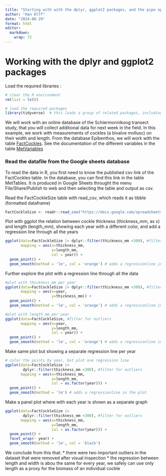 ```yaml
---
title: "Starting with with the dplyr, ggplot2 packages, and the pipe operator |>"
author: "Han Olff"
date: "2024-08-29"
format: html
editor: 
  markdown: 
    wrap: 72
---
```


# Working with the dplyr and ggplot2 packages

Load the required libraries :

```r
# clear the R environment
rm(list = ls())

# load the required packages
library(tidyverse)  # this loads a group of related packages, including readr, dplyr and ggplot2
```

We will work with an online database of the Schiermonnikoog transect
study, that you will collect additional data for next week in the field.
In this example, we work with measurements of cockles (a bivalve
mollusc) on their width and length. From the database Epibenthos, we
will work with the table
[FactCockles](https://docs.google.com/spreadsheets/d/1E1vUWAHhse7fhjBf94Kiog3Rsj7IkMuFtP-BTQX2oI8/edit?gid=1538766002#gid=1538766002).
See the documentation of the different variables in the table
[MetVariables](https://docs.google.com/spreadsheets/d/1E1vUWAHhse7fhjBf94Kiog3Rsj7IkMuFtP-BTQX2oI8/edit?gid=1290622213#gid=1290622213)

### Read the datafile from the Google sheets database

To read the data in R, you first need to know the published csv link of
the FactCockles table. In the database, you can find this link in the
table MetTables. It is produced in Google Sheets throught the menu
File/Share/Publish to web and then selecting the table and output as
csv.

Read the FactCockleSize table with read_csv, which reads it as tibble
(formatted dataframe)

```r
FactCockleSize <- readr::read_csv("https://docs.google.com/spreadsheets/d/e/2PACX-1vSpormjGiM4uWMTIZYm9Upt5j1Ige_Wu9CrhGGdvjXwxmHP2R6S7JDyEmiGTn3fXihl5s5yBn_sdo8h/pub?gid=1538766002&single=true&output=csv")
```

Plot with ggplot the relation between cockle thickness (thickness_mm, as
x) and length (length_mm), showing each year with a different color, and
add a regression line through all the years

```r
ggplot(data=FactCockleSize |> dplyr::filter(thickness_mm <300), #filter for outliers
       mapping = aes(x=thickness_mm, 
                     y=length_mm, 
                     col = year)) +
  geom_point() +
  geom_smooth(method = 'lm', col = 'orange') # adds a regressionline in the plot
```

Further explore the plot with a regression line through all the data

```r
#plot with thickness_mm per year
ggplot(data=FactCockleSize |> dplyr::filter(thickness_mm <300), #filter for outliers
       mapping = aes(x=year, 
                     y=thickness_mm)) +
  geom_point() +
  geom_smooth(method = 'lm', col = 'orange') # adds a regressionline in the plot

#plot with length_mm per year
ggplot(data=FactCockleSize, #filter for outliers
       mapping = aes(x=year, 
                     y=length_mm, 
                     col = year)) +
  geom_point() +
  geom_smooth(method = 'lm', col = 'orange') # adds a regressionline in the plot
```

Make same plot but showing a separate regression line per year

```r
# color the points by year, but plot one regression line
ggplot(data=FactCockleSize |> 
        dplyr::filter(thickness_mm <300), #filter for outliers
       mapping = aes(x=thickness_mm, 
                     y=length_mm,
                     col = as.factor(year))) +
  geom_point() +
  geom_smooth(method = 'lm') # adds a regressionline in the plot
```

Make a panel plot where with each year is shown as a separate graph

```r
ggplot(data=FactCockleSize |> 
        dplyr::filter(thickness_mm <300), #filter for outliers
       mapping = aes(x=thickness_mm, 
                     y=length_mm,
                     col = as.factor(year))) +
  geom_point() +
  facet_wrap(~ year) +
  geom_smooth(method = 'lm', col = 'black')
```

We conclude from this that: \* there were two important outliers in the
dataset that were removed after visual inspection \* the regression
between length and width is abou the same for every year, we safely can
use only length as a proxy for the biomass of an individual cockle
